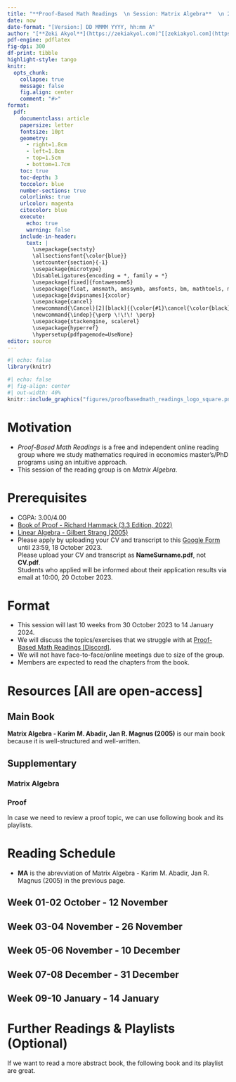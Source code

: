 ```yaml
---
title: "**Proof-Based Math Readings  \n Session: Matrix Algebra**  \n 2023 Fall"
date: now
date-format: "[Version:] DD MMMM YYYY, hh:mm A"
author: "[**Zeki Akyol**](https://zekiakyol.com)^[[zekiakyol.com](https://zekiakyol.com)]  \n Department of Economics  \n Istanbul Technical University  \n [Click here for the most recent versions of the syllabuses](https://github.com/zekiakyol/proof-based-math-readings)"
pdf-engine: pdflatex
fig-dpi: 300
df-print: tibble
highlight-style: tango
knitr:
  opts_chunk: 
    collapse: true
    message: false
    fig.align: center
    comment: "#>"
format:
  pdf: 
    documentclass: article
    papersize: letter
    fontsize: 10pt
    geometry: 
      - right=1.8cm
      - left=1.8cm
      - top=1.5cm
      - bottom=1.7cm
    toc: true
    toc-depth: 3
    toccolor: blue
    number-sections: true
    colorlinks: true
    urlcolor: magenta
    citecolor: blue
    execute:
      echo: true
      warning: false
    include-in-header: 
      text: |
        \usepackage{sectsty}
        \allsectionsfont{\color{blue}}
        \setcounter{section}{-1}
        \usepackage{microtype}
        \DisableLigatures{encoding = *, family = *}
        \usepackage[fixed]{fontawesome5}
        \usepackage{float, amsmath, amssymb, amsfonts, bm, mathtools, mathastext}
        \usepackage[dvipsnames]{xcolor} 
        \usepackage{cancel}
        \newcommand{\Cancel}[2][black]{{\color{#1}\cancel{\color{black}#2}}}
        \newcommand{\indep}{\perp \!\!\! \perp}
        \usepackage{stackengine, scalerel}
        \usepackage{hyperref}
        \hypersetup{pdfpagemode=UseNone}
editor: source
---
```


```r
#| echo: false
library(knitr)
```

```r
#| echo: false
#| fig-align: center
#| out-width: 40%
knitr::include_graphics("figures/proofbasedmath_readings_logo_square.png")
```

\newpage

# Motivation 

  - *Proof-Based Math Readings* is a free and independent online reading group where we study mathematics required in economics master's/PhD programs using an intuitive approach.
  - This session of the reading group is on *Matrix Algebra*.

# Prerequisites

  - CGPA: 3.00/4.00
  - [\faBook Book of Proof - Richard Hammack (3.3 Edition, 2022)](https://www.people.vcu.edu/~rhammack/BookOfProof/)
  - [\faYoutube Linear Algebra - Gilbert Strang (2005)](https://www.youtube.com/playlist?list=PLE7DDD91010BC51F8)
  - Please apply by uploading your CV and transcript to this [\faLink Google Form](https://docs.google.com/forms/d/e/1FAIpQLSf3OxwYuAwiDXMVTCQ_x3FTtKnHmRRkl_SXlpdfqTDty06PxQ/viewform) until 23:59, 18 October 2023.  
    Please upload your CV and transcript as **NameSurname.pdf**, not **CV.pdf**.  
    Students who applied will be informed about their application results via email at 10:00, 20 October 2023.

# Format

  - This session will last 10 weeks from 30 October 2023 to 14 January 2024.
  - We will discuss the topics/exercises that we struggle with at [\faDiscord Proof-Based Math Readings \[Discord\]](https://discord.com).
  - We will not have face-to-face/online meetings due to size of the group.
  - Members are expected to read the chapters from the book.

# Resources [All are open-access]

## Main Book

**Matrix Algebra - Karim M. Abadir, Jan R. Magnus (2005)** is our main book because it is well-structured and well-written.

\begin{itemize}
  \item[\faBook] Matrix Algebra - Karim M. Abadir, Jan R. Magnus (2005)
  \item[\faBook] \href{https://www.janmagnus.nl/misc/corrections03.pdf}{Matrix Algebra - Karim M. Abadir, Jan R. Magnus (2005, Errata)}
\end{itemize}

## Supplementary

### Matrix Algebra

\begin{itemize}
  \item[\faBook] Matrix Differential Calculus with Applications in Statistics and Econometrics - Jan R. Magnus, Heinz Neudecker (3rd Edition, 2019)
\end{itemize}

### Proof

In case we need to review a proof topic, we can use following book and its playlists.

\begin{itemize}
  \item[\faBook] \href{https://www.people.vcu.edu/~rhammack/BookOfProof/}{Book of Proof - Richard Hammack (3.3 Edition, 2022)}
  \item[\faYoutube] \href{https://www.youtube.com/@jeremy9959/playlists?view=50&sort=dd&shelf_id=5}{Book of Proof - Richard Hammack (3.3 Edition, 2022, Companion playlist by Jeremy Teitelbaum)}
  \item[\faYoutube] \href{https://www.youtube.com/playlist?list=PLVMgvCDIRy1x00m7Oo9XzEkDDACeEK_m-}{Book of Proof - Richard Hammack (3.3 Edition, 2022, Companion playlist by Michael Penn)}
\end{itemize}

\newpage

# Reading Schedule

  - **MA** is the abrevviation of Matrix Algebra - Karim M. Abadir, Jan R. Magnus (2005) in the previous page.
  
::: {.callout-tip icon=false}
## **Week 01-02 \hfill \faCalendar* 30 October - 12 November**

\begin{itemize}
  \item[\faBook] MA, Appendix B: Notation
  \item[\faBook] MA, Chapter 1: Vectors
  \item[\faBook] MA, Chapter 2: Matrices
  \item[\faBook] MA, Chapter 3: Vector spaces
  \item[\faBook] MA, Chapter 4: Rank, inverse, and determinant
\end{itemize}
:::

::: {.callout-tip icon=false}
## **Week 03-04 \hfill \faCalendar* 13 November - 26 November**

\begin{itemize}
  \item[\faBook] MA, Chapter 5: Partitioned matrices
  \item[\faBook] MA, Chapter 6: Systems of equations
\end{itemize}
:::

::: {.callout-tip icon=false}
## **Week 05-06 \hfill \faCalendar* 27 November - 10 December**

\begin{itemize}
  \item[\faBook] MA, Chapter 7: Eigenvalues, eigenvectors, and factorizations
  \item[\faBook] MA, Chapter 8: Positive (semi)definite and idempotent matrices
\end{itemize}
:::

::: {.callout-tip icon=false}
## **Week 07-08 \hfill \faCalendar* 11 December - 31 December**

\begin{itemize}
  \item[\faBook] MA, Chapter 10: Kronecker product, vec-operator, and Moore-Penrose inverse
  \item[\faBook] MA, Chapter 11: Patterned matrices: commutation- and duplication matrix
\end{itemize}
:::

::: {.callout-tip icon=false}
## **Week 09-10 \hfill \faCalendar* 01 January - 14 January**

\begin{itemize}
  \item[\faBook] MA, Chapter 12: Matrix inequalities
  \item[\faBook] MA, Chapter 13: Matrix calculus
\end{itemize}
:::

# Further Readings & Playlists (Optional)

If we want to read a more abstract book, the following book and its playlist are great.

::: {.callout-note icon=false}
## 
\begin{itemize}
  \item[\faBook] \href{https://linear.axler.net/}{Linear Algebra Done Right - Sheldon Axler (4th Edition, 2023, Forthcoming)}
  \item[\faYoutube] \href{https://www.youtube.com/playlist?list=PLGAnmvB9m7zOBVCZBUUmSinFV0wEir2Vw}{Linear Algebra Done Right - Sheldon Axler (3rd Edition, 2015, Companion playlist to the book)}
  \item[] We will also have a session on this book. Please see our syllabus at \href{https://github.com/zekiakyol/proof-based-math-readings/blob/main/PBMR_LinearAlgebra_Syllabus.pdf}{Linear Algebra}
\end{itemize}
:::
